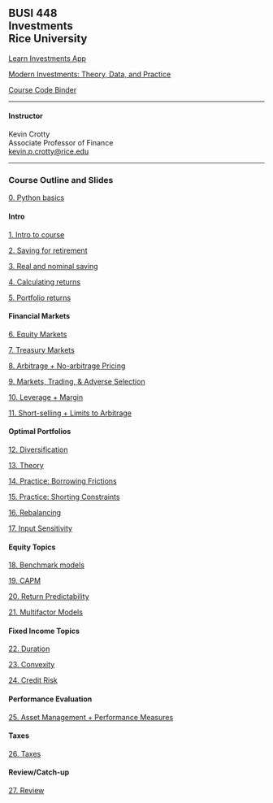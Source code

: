 ## BUSI 448<br>Investments<br>Rice University


[Learn Investments App](https://learn-investments.org)

[Modern Investments: Theory, Data, and Practice](http://mi.bbcx-investments.com/index.html)

[Course Code Binder](https://mybinder.org/v2/gh/kpcrotty/busi448_binder/HEAD)

<hr>

#### Instructor

Kevin Crotty<br>
Associate Professor of Finance<br>
<a href="mailto:kevin.p.crotty@rice.edu">kevin.p.crotty@rice.edu</a>

<hr>

### Course Outline and Slides

[0. Python basics](./busi448/python_basics.html)

#### Intro

[1. Intro to course](./busi448/01_intro.html)

[2. Saving for retirement](./busi448/02_saving.html)

[3. Real and nominal saving](./busi448/03_saving_real_nominal.html)

[4. Calculating returns](./busi448/04_returns.html)

[5. Portfolio returns](./busi448/05_returns_portfolios.html)

#### Financial Markets

[6. Equity Markets](./busi448/06_stocks.html)

[7. Treasury Markets](./busi448/07_treasuries.html)

[8. Arbitrage + No-arbitrage Pricing](./busi448/08_arbitrage.html)

[9. Markets, Trading, & Adverse Selection](./busi448/09_markets.html) 

<!-- &nbsp;&nbsp; [(Notes on optimal bidding)](./busi448/asymmetric_info.html)  -->

[10. Leverage + Margin](./busi448/10_leverage.html)

[11. Short-selling + Limits to Arbitrage](./busi448/11_shorting.html)

#### Optimal Portfolios

[12. Diversification](./busi448/12_diversification.html)

[13. Theory](./busi448/13_portfolios_theory.html)

[14. Practice: Borrowing Frictions](./busi448/14_portfolios_borrowing_frictions.html)

[15. Practice: Shorting Constraints](./busi448/15_portfolios_short_constraints.html)

[16. Rebalancing](./busi448/16_rebalancing.html)

[17. Input Sensitivity](./busi448/17_input_sensitivity.html)

#### Equity Topics

[18. Benchmark models](./busi448/18_mkt_model_regression.html)

[19. CAPM](./busi448/19_capm.html)

[20. Return Predictability](./busi448/20_predictability.html)

[21. Multifactor Models](./busi448/21_multifactor_models.html)

#### Fixed Income Topics

[22. Duration](./busi448/22_duration.html)

[23. Convexity](./busi448/23_convexity.html)

[24. Credit Risk](./busi448/24_credit_risk.html)



#### Performance Evaluation

[25. Asset Management + Performance Measures](./busi448/25_asset_mgt.html)
<!-- [24. Asset Management](./busi448/trading_securities.html) -->

<!-- [25. Returns-based Measures](./busi448/trading_securities.html) -->

<!-- 26. Fees -->
<!-- [26. Fees](./busi448/trading_securities.html) -->

#### Taxes

[26. Taxes](./busi448/26_tax_advantaged_accts.html)

<!-- 23. Tax-advantaged Assets -->
<!-- [23. Tax-advantaged Assets](./busi448/trading_securities.html) -->

#### Review/Catch-up

[27. Review](./busi448/27_review.html)